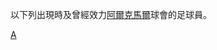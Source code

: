 {{Catnav|頁面分類|...|荷蘭足球|荷蘭足球俱樂部|效力荷蘭球會的球員}}

以下列出現時及曾經效力[[AZ阿爾克馬爾|阿爾克馬爾]]球會的足球員。

[[Category:效力荷蘭球會的球員|A]]